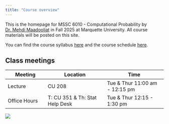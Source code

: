 ```yaml
---
title: "Course overview"
---
```


This is the homepage for MSSC 6010 - Computational Probability by [Dr. Mehdi Maadooliat](www.mssc.mu.edu/~mehdi) in Fall 2025 at Marquette University. All course materials will be posted on this site.

You can find the course syllabus [here](/course-syllabus.html) and the course schedule [here](/).

## Class meetings

| Meeting      | Location                       | Time                           |
|------------------|---------------------------|---------------------------|
| Lecture      | CU 208                         | Tue & Thur 11:00 am - 12:15 pm |
| Office Hours | T: CU 351 & Th: Stat Help Desk | Tue & Thur 12:15 - 1:30 pm     |

![](images/twitter-card.png)

